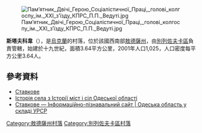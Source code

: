 {{coord|47|10|57|N|30|38|18|E|scale:30000|display=title}}

[[Image:Пам’ятник_Двічі_Герою_Соціалістичної_Праці,_голові_колгоспу_ім._XXI_з’їзду_КПРС_П.П._Ведуті.jpg|right]]

'''斯塔夫科韋'''（{{lang-uk|Ставкове}}），是[[烏克蘭|烏克蘭]]的村落，位於該國西南部[[敖德薩州|敖德薩州]]，由[[別列佐夫卡區|別列佐夫卡區]]負責管轄，始建於十九世紀，面積3.64平方公里，2001年人口1,025，人口密度每平方公里3.64人。

==參考資料==
*[http://w1.c1.rada.gov.ua/pls/z7503/A005?rdat1=21.07.2015&rf7571=23751 Ставкове]
* [https://web.archive.org/web/20120417192514/http://www.igsu.org.ua/Odesskaja.obl/Berezovskij.rajon/Stavkovoe.html Історія села з Історії міст і сіл Одеської області] {{ref-ru}}
* [http://imsu-odesa.com/mista-i-sela-odeskoi-oblasti/berezivskyj-rajon/stavkove.html Ставкове — Інформаційно-пізнавальний сайт | Одеська область у складі УРСР] {{Wayback|url=http://imsu-odesa.com/mista-i-sela-odeskoi-oblasti/berezivskyj-rajon/stavkove.html |date=20191227221346 }}

{{DEFAULTSORT:Ставкове}}
[[Category:敖德薩州村落|Category:敖德薩州村落]]
[[Category:別列佐夫卡區村落|Category:別列佐夫卡區村落]]


{{Odessa-geo-stub}}